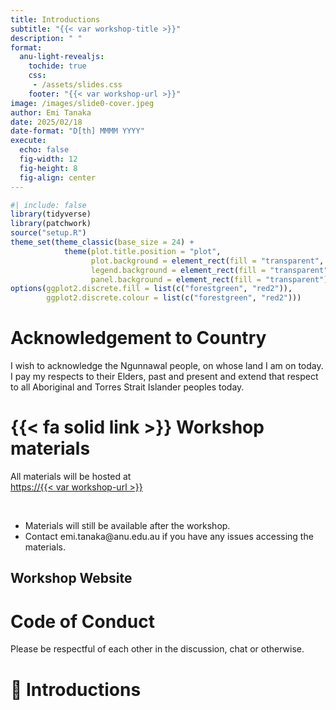 ```yaml
---
title: Introductions
subtitle: "{{< var workshop-title >}}"
description: " "
format:
  anu-light-revealjs:
    tochide: true
    css: 
     - /assets/slides.css
    footer: "{{< var workshop-url >}}"
image: /images/slide0-cover.jpeg
author: Emi Tanaka
date: 2025/02/18
date-format: "D[th] MMMM YYYY"
execute: 
  echo: false
  fig-width: 12
  fig-height: 8
  fig-align: center
---
```



```r
#| include: false
library(tidyverse)
library(patchwork)
source("setup.R")
theme_set(theme_classic(base_size = 24) + 
            theme(plot.title.position = "plot",
                  plot.background = element_rect(fill = "transparent", color = "transparent"),
                  legend.background = element_rect(fill = "transparent"),
                  panel.background = element_rect(fill = "transparent")))
options(ggplot2.discrete.fill = list(c("forestgreen", "red2")),
        ggplot2.discrete.colour = list(c("forestgreen", "red2")))
```

# Acknowledgement to Country {background-color="#F5EDDE"}

::: notes

I wish to acknowledge the Ngunnawal people, on whose land I am on today. I pay my respects to their Elders, past and present and extend that respect to all Aboriginal and Torres Strait Islander peoples today.

:::



# {{< fa solid link >}} Workshop materials

::: box

All materials will be hosted at<br> 
[https://{{< var workshop-url >}}](https://{{< var workshop-url >}}){.f1 target="_blank"}

:::

<Br>

- Materials will still be available after the workshop. 
- Contact emi.tanaka@anu.edu.au if you have any issues accessing the materials.

## Workshop Website {background-iframe="https://emitanaka.org/workshop-intro-stats/" background-interactive=true}




# Code of Conduct {background-color="#F5EDDE"}

Please be respectful of each other in the discussion, chat or otherwise.


# 👋 Introductions {background-color="#F5EDDE"}





